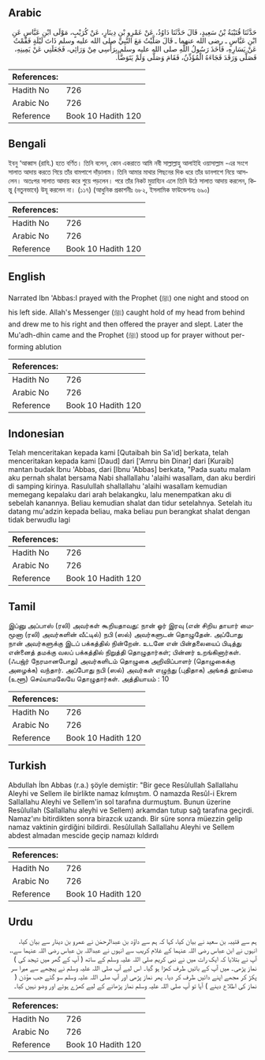 ## Arabic


<div dir="rtl" lang="ar" style={{fontSize:'larger',backgroundColor:'#f8f9fa',padding:20}}>
حَدَّثَنَا قُتَيْبَةُ بْنُ سَعِيدٍ، قَالَ حَدَّثَنَا دَاوُدُ، عَنْ عَمْرِو بْنِ دِينَارٍ، عَنْ كُرَيْبٍ، مَوْلَى ابْنِ عَبَّاسٍ عَنِ ابْنِ عَبَّاسٍ ـ رضى الله عنهما ـ قَالَ صَلَّيْتُ مَعَ النَّبِيِّ صلى الله عليه وسلم ذَاتَ لَيْلَةٍ فَقُمْتُ عَنْ يَسَارِهِ، فَأَخَذَ رَسُولُ اللَّهِ صلى الله عليه وسلم بِرَأْسِي مِنْ وَرَائِي، فَجَعَلَنِي عَنْ يَمِينِهِ، فَصَلَّى وَرَقَدَ فَجَاءَهُ الْمُؤَذِّنُ، فَقَامَ وَصَلَّى وَلَمْ يَتَوَضَّأْ‏.‏
</div>
<div style={{backgroundColor:'#f8f9fa',padding:20, marginBottom: 10}}><table> <thead> <tr> <th>References:</th> <th></th> </tr> </thead> <tbody><tr><td>Hadith No</td><td>726</td></tr><tr><td>Arabic No</td><td>726</td></tr><tr><td>Reference</td><td>Book 10 Hadith 120</td></tr></tbody></table></div>

## Bengali


<div dir="ltr" lang="bn" style={{fontSize:'larger',backgroundColor:'#f8f9fa',padding:20}}>
ইবনু ‘আব্বাস (রাযি.) হতে বর্ণিত। তিনি বলেন, কোন একরাতে আমি নবী সাল্লাল্লাহু আলাইহি ওয়াসাল্লাম -এর সংগে সালাত আদায় করতে গিয়ে তাঁর বামপাশে দাঁড়ালাম। তিনি আমার মাথার পিছনের দিক ধরে তাঁর ডানপাশে নিয়ে আসলেন। অতঃপর সালাত আদায় করে শুয়ে পড়লেন। পরে তাঁর নিকট মুয়ায্যিন এলে তিনি উঠে সালাত আদায় করলেন, কিন্তু (নতুনভাবে) উযূ করলেন না। (১১৭) (আধুনিক প্রকাশনীঃ ৬৮২, ইসলামিক ফাউন্ডেশনঃ ৬৯০)
</div>
<div style={{backgroundColor:'#f8f9fa',padding:20, marginBottom: 10}}><table> <thead> <tr> <th>References:</th> <th></th> </tr> </thead> <tbody><tr><td>Hadith No</td><td>726</td></tr><tr><td>Arabic No</td><td>726</td></tr><tr><td>Reference</td><td>Book 10 Hadith 120</td></tr></tbody></table></div>

## English


<div dir="ltr" lang="en" style={{fontSize:'larger',backgroundColor:'#f8f9fa',padding:20}}>
Narrated Ibn 'Abbas:I prayed with the Prophet (ﷺ) one night and stood on his left side. Allah's Messenger (ﷺ) caught hold of my head from behind and drew me to his right and then offered the prayer and slept. Later the Mu'adh-dhin came and the Prophet (ﷺ) stood up for prayer without performing ablution
</div>
<div style={{backgroundColor:'#f8f9fa',padding:20, marginBottom: 10}}><table> <thead> <tr> <th>References:</th> <th></th> </tr> </thead> <tbody><tr><td>Hadith No</td><td>726</td></tr><tr><td>Arabic No</td><td>726</td></tr><tr><td>Reference</td><td>Book 10 Hadith 120</td></tr></tbody></table></div>

## Indonesian


<div dir="ltr" lang="id" style={{fontSize:'larger',backgroundColor:'#f8f9fa',padding:20}}>
Telah menceritakan kepada kami [Qutaibah bin Sa'id] berkata, telah menceritakan kepada kami [Daud] dari ['Amru bin Dinar] dari [Kuraib] mantan budak Ibnu 'Abbas, dari [Ibnu 'Abbas] berkata, "Pada suatu malam aku pernah shalat bersama Nabi shallallahu 'alaihi wasallam, dan aku berdiri di samping kirinya. Rasulullah shallallahu 'alaihi wasallam kemudian memegang kepalaku dari arah belakangku, lalu menempatkan aku di sebelah kanannya. Beliau kemudian shalat dan tidur setelahnya. Setelah itu datang mu'adzin kepada beliau, maka beliau pun berangkat shalat dengan tidak berwudlu lagi
</div>
<div style={{backgroundColor:'#f8f9fa',padding:20, marginBottom: 10}}><table> <thead> <tr> <th>References:</th> <th></th> </tr> </thead> <tbody><tr><td>Hadith No</td><td>726</td></tr><tr><td>Arabic No</td><td>726</td></tr><tr><td>Reference</td><td>Book 10 Hadith 120</td></tr></tbody></table></div>

## Tamil


<div dir="ltr" lang="ta" style={{fontSize:'larger',backgroundColor:'#f8f9fa',padding:20}}>
இப்னு அப்பாஸ் (ரலி) அவர்கள் கூறியதாவது: நான் ஓர் இரவு (என் சிறிய தாயார் மைமூனா (ரலி) அவர்களின் வீட்டில்) நபி (ஸல்) அவர்களுடன் தொழுதேன். அப்போது நான் அவர்களுக்கு இடப் பக்கத்தில் நின்றேன். உடனே என் பின்தலையைப் பிடித்து என்னைத் தமக்கு வலப் பக்கத்தில் நிறுத்தி தொழுதார்கள்; பின்னர் உறங்கினார்கள். (ஃபஜ்ர் நேரமானபோது) அவர்களிடம் தொழுகை அறிவிப்பாளர் (தொழுகைக்கு அழைக்க) வந்தார். அப்போது நபி (ஸல்) அவர்கள் எழுந்து (புதிதாக) அங்கத் தூய்மை (உளூ) செய்யாமலேயே தொழுதார்கள். அத்தியாயம் : 10
</div>
<div style={{backgroundColor:'#f8f9fa',padding:20, marginBottom: 10}}><table> <thead> <tr> <th>References:</th> <th></th> </tr> </thead> <tbody><tr><td>Hadith No</td><td>726</td></tr><tr><td>Arabic No</td><td>726</td></tr><tr><td>Reference</td><td>Book 10 Hadith 120</td></tr></tbody></table></div>

## Turkish


<div dir="ltr" lang="tr" style={{fontSize:'larger',backgroundColor:'#f8f9fa',padding:20}}>
Abdullah İbn Abbas (r.a.) şöyle demiştir: "Bir gece Resûlullah Sallallahu Aleyhi ve Sellem ile birlikte namaz kılmıştım. O namazda Resûl-i Ekrem Sallallahu Aleyhi ve Sellem'in sol tarafına durmuştum. Bunun üze­rine Resûlullah (Sallallahu aleyhi ve Sellem) arkamdan tutup sağ tarafına geçirdi. Namaz'ını bitirdikten sonra birazcık uzandı. Bir süre sonra müezzin gelip namaz vaktinin girdiğini bildirdi. Resûlullah Sallallahu Aleyhi ve Sellem abdest almadan mescide geçip namazı kıldırdı
</div>
<div style={{backgroundColor:'#f8f9fa',padding:20, marginBottom: 10}}><table> <thead> <tr> <th>References:</th> <th></th> </tr> </thead> <tbody><tr><td>Hadith No</td><td>726</td></tr><tr><td>Arabic No</td><td>726</td></tr><tr><td>Reference</td><td>Book 10 Hadith 120</td></tr></tbody></table></div>

## Urdu


<div dir="rtl" lang="ur" style={{fontSize:'larger',backgroundColor:'#f8f9fa',padding:20}}>
ہم سے قتیبہ بن سعید نے بیان کیا، کہا کہ ہم سے داؤد بن عبدالرحمٰن نے عمرو بن دینار سے بیان کیا، انہوں نے ابن عباس رضی اللہ عنہما کے غلام کریب سے انہوں نے عبداللہ بن عباس رضی اللہ عنہما سے،، آپ نے بتلایا کہ ایک رات میں نے نبی کریم صلی اللہ علیہ وسلم کے ساتھ ( آپ کے گھر میں تہجد کی ) نماز پڑھی۔ میں آپ کے بائیں طرف کھڑا ہو گیا۔ اس لیے آپ صلی اللہ علیہ وسلم نے پیچھے سے میرا سر پکڑ کر مجھے اپنے دائیں طرف کر دیا۔ پھر نماز پڑھی اور آپ صلی اللہ علیہ وسلم سو گئے جب مؤذن ( نماز کی اطلاع دینے ) آیا تو آپ صلی اللہ علیہ وسلم نماز پڑھانے کے لیے کھڑے ہوئے اور وضو نہیں کیا۔
</div>
<div style={{backgroundColor:'#f8f9fa',padding:20, marginBottom: 10}}><table> <thead> <tr> <th>References:</th> <th></th> </tr> </thead> <tbody><tr><td>Hadith No</td><td>726</td></tr><tr><td>Arabic No</td><td>726</td></tr><tr><td>Reference</td><td>Book 10 Hadith 120</td></tr></tbody></table></div>